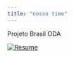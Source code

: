 ```yaml
---
title: "nosso time"
---
```


Projeto Brasil ODA


```{=html}

<div class='tableauPlaceholder' id='viz1721391603765' style='position: relative'><noscript><a href='#'><img alt='Resume ' src='https:&#47;&#47;public.tableau.com&#47;static&#47;images&#47;Ed&#47;EdgarRodrguez-HuertaResume_2024&#47;Resume&#47;1_rss.png' style='border: none' /></a></noscript><object class='tableauViz'  style='display:none;'><param name='host_url' value='https%3A%2F%2Fpublic.tableau.com%2F' /> <param name='embed_code_version' value='3' /> <param name='site_root' value='' /><param name='name' value='EdgarRodrguez-HuertaResume_2024&#47;Resume' /><param name='tabs' value='no' /><param name='toolbar' value='yes' /><param name='static_image' value='https:&#47;&#47;public.tableau.com&#47;static&#47;images&#47;Ed&#47;EdgarRodrguez-HuertaResume_2024&#47;Resume&#47;1.png' /> <param name='animate_transition' value='yes' /><param name='display_static_image' value='yes' /><param name='display_spinner' value='yes' /><param name='display_overlay' value='yes' /><param name='display_count' value='yes' /><param name='language' value='en-GB' /></object></div>                <script type='text/javascript'>                    var divElement = document.getElementById('viz1721391603765');                    var vizElement = divElement.getElementsByTagName('object')[0];                    if ( divElement.offsetWidth > 800 ) { vizElement.style.width='827px';vizElement.style.height='1196px';} else if ( divElement.offsetWidth > 500 ) { vizElement.style.width='827px';vizElement.style.height='1196px';} else { vizElement.style.width='100%';vizElement.style.height='2577px';}                     var scriptElement = document.createElement('script');                    scriptElement.src = 'https://public.tableau.com/javascripts/api/viz_v1.js';                    vizElement.parentNode.insertBefore(scriptElement, vizElement);                </script>

```
